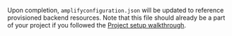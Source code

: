 Upon completion, `amplifyconfiguration.json` will be updated to reference provisioned backend resources.  Note that this file should already be a part of your project if you followed the [Project setup walkthrough](/lib/project-setup/create-application).
